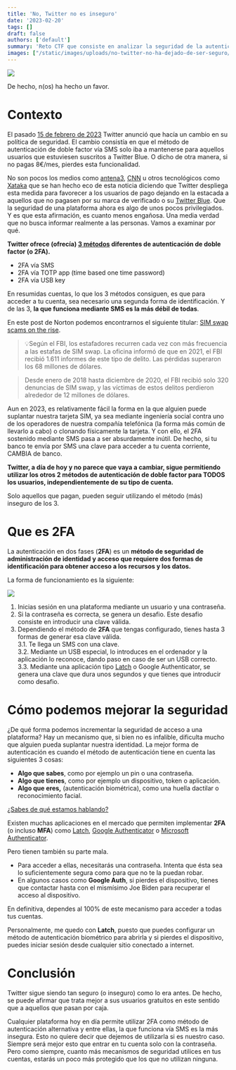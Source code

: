 ```yaml
---
title: 'No, Twitter no es inseguro'
date: '2023-02-20'
tags: []
draft: false
authors: ['default']
summary: 'Reto CTF que consiste en analizar la seguridad de la autenticación de Twitter. Se atacan las vulnerabilidades de la autenticación de doble factor vía SMS y se sugiere utilizar métodos más seguros como TOTP o USB key.'
images: ["/static/images/uploads/no-twitter-no-ha-dejado-de-ser-seguro/twitter_2fa.webp", "/static/images/uploads/no-twitter-no-ha-dejado-de-ser-seguro/2fa_Excalidraw-1.webp", "/static/images/uploads/no-twitter-no-ha-dejado-de-ser-seguro/post_d5_txt3.webp"]
---
```


![](/static/images/uploads/no-twitter-no-ha-dejado-de-ser-seguro/twitter_2fa.webp)

De hecho, n(os) ha hecho un favor.

# Contexto

El pasado [15 de febrero de 2023](https://blog.twitter.com/en_us/topics/product/2023/an-update-on-two-factor-authentication-using-sms-on-twitter) Twitter anunció que hacía un cambio en su política de seguridad. El cambio consistía en que el método de autenticación de doble factor vía SMS solo iba a mantenerse para aquellos usuarios que estuviesen suscritos a Twitter Blue. O dicho de otra manera, si no pagas 8€/mes, pierdes esta funcionalidad.

No son pocos los medios como [antena3](https://www.antena3.com/noticias/tecnologia/twitter-cobrara-usuarios-proteger-sus-cuentas-autenticacion-dos-pasos-mediante-sms_2023021863f108f52b5c780001355f72.html), [CNN](https://cnnespanol.cnn.com/2023/02/19/twitter-cobrara-autenticacion-de-dos-factores-sms-trax/) u otros tecnológicos como [Xataka](https://www.xataka.com/empresas-y-economia/pagas-u-olvidate-identificacion-dos-pasos-sms-ultimo-elon-para-empujar-twitter-blue) que se han hecho eco de esta noticia diciendo que Twitter despliega esta medida para favorecer a los usuarios de pago dejando en la estacada a aquellos que no pagasen por su marca de verificado o su [Twitter Blue](https://help.twitter.com/es/using-twitter/twitter-blue). Que la seguridad de una plataforma ahora es algo de unos pocos privilegiados. Y es que esta afirmación, es cuanto menos engañosa. Una media verdad que no busca informar realmente a las personas. Vamos a examinar por qué.

**Twitter ofrece (ofrecía) [3 métodos](https://help.twitter.com/es/managing-your-account/two-factor-authentication) diferentes de autenticación de doble factor (o 2FA).**

* 2FA vía SMS
* 2FA vía TOTP app (time based one time password)
* 2FA vía USB key

En resumidas cuentas, lo que los 3 métodos consiguen, es que para acceder a tu cuenta, sea necesario una segunda forma de identificación. Y de las 3, **la que funciona mediante SMS es la más débil de todas**.

En este post de Norton podemos encontrarnos el siguiente titular: [SIM swap scams on the rise](https://us.norton.com/blog/mobile/sim-swap-fraud#).

> 💡Según el FBI, los estafadores recurren cada vez con más frecuencia a las estafas de SIM swap. La oficina informó de que en 2021, el FBI recibió 1.611 informes de este tipo de delito. Las pérdidas superaron los 68 millones de dólares.

> Desde enero de 2018 hasta diciembre de 2020, el FBI recibió solo 320 denuncias de SIM swap, y las víctimas de estos delitos perdieron alrededor de 12 millones de dólares.

Aun en 2023, es relativamente fácil la forma en la que alguien puede suplantar nuestra tarjeta SIM, ya sea mediante ingeniería social contra uno de los operadores de nuestra compañía telefónica (la forma más común de llevarlo a cabo) o clonando físicamente la tarjeta. Y con ello, el 2FA sostenido mediante SMS pasa a ser absurdamente inútil. De hecho, si tu banco te envía por SMS una clave para acceder a tu cuenta corriente, CAMBIA de banco.

**Twitter, a día de hoy y no parece que vaya a cambiar, sigue permitiendo utilizar los otros 2 métodos de autenticación de doble factor para TODOS los usuarios, independientemente de su tipo de cuenta.**

Solo aquellos que pagan, pueden seguir utilizando el método (más) inseguro de los 3.

# Que es 2FA

La autenticación en dos fases (**2FA**) es un **método de seguridad de administración de identidad y acceso que requiere dos formas de identificación para obtener acceso a los recursos y los datos.**

La forma de funcionamiento es la siguiente:

![](/static/images/uploads/no-twitter-no-ha-dejado-de-ser-seguro/2fa\_Excalidraw-1.webp)

1. Inicias sesión en una plataforma mediante un usuario y una contraseña.
2. Si la contraseña es correcta, se genera un desafio. Este desafio consiste en introducir una clave válida.
3. Dependiendo el método de **2FA** que tengas configurado, tienes hasta 3 formas de generar esa clave válida.  
3.1. Te llega un SMS con una clave.  
3.2. Mediante un USB especial, lo introduces en el ordenador y la aplicación lo reconoce, dando paso en caso de ser un USB correcto.  
3.3. Mediante una aplicación tipo [Latch](https://latch.elevenpaths.com/) o Google Authenticator, se genera una clave que dura unos segundos y que tienes que introducir como desafio.


# Cómo podemos mejorar la seguridad

¿De qué forma podemos incrementar la seguridad de acceso a una plataforma? Hay un mecanismo que, si bien no es infalible, dificulta mucho que alguien pueda suplantar nuestra identidad. La mejor forma de autenticación es cuando el método de autenticación tiene en cuenta las siguientes 3 cosas:

* **Algo que sabes**, como por ejemplo un pin o una contraseña.
* **Algo que tienes**, como por ejemplo un dispositivo, token o aplicación.
* **Algo que eres,** (autenticación biométrica), como una huella dactilar o reconocimiento facial.

[¿Sabes de qué estamos hablando?](https://www.incibe.es/empresas/tematicas/autenticacion)

Existen muchas aplicaciones en el mercado que permiten implementar **2FA** (o incluso **MFA**) como [Latch](https://latch.elevenpaths.com/), [Google Authenticator](https://support.google.com/accounts/answer/1066447?hl=en&co=GENIE.Platform%3DAndroid) o [Microsoft Authenticator](https://www.microsoft.com/en-us/security/mobile-authenticator-app).

Pero tienen también su parte mala.

* Para acceder a ellas, necesitarás una contraseña. Intenta que ésta sea lo suficientemente segura como para que no te la puedan robar.
* En algunos casos como **Google Auth**, si pierdes el dispositivo, tienes que contactar hasta con el mismísimo Joe Biden para recuperar el acceso al dispositivo.

En definitiva, dependes al 100% de este mecanismo para acceder a todas tus cuentas.

Personalmente, me quedo con **Latch**, puesto que puedes configurar un método de autenticación biométrico para abrirla y si pierdes el dispositivo, puedes iniciar sesión desde cualquier sitio conectado a internet.

# Conclusión

Twitter sigue siendo tan seguro (o inseguro) como lo era antes. De hecho, se puede afirmar que trata mejor a sus usuarios gratuitos en este sentido que a aquellos que pasan por caja.

Cualquier plataforma hoy en día permite utilizar 2FA como método de autenticación alternativa y entre ellas, la que funciona vía SMS es la más insegura. Esto no quiere decir que dejemos de utilizarla si es nuestro caso. Siempre será mejor esto que entrar en tu cuenta solo con la contraseña. Pero como siempre, cuanto más mecanismos de seguridad utilices en tus cuentas, estarás un poco más protegido que los que no utilizan ninguna.


